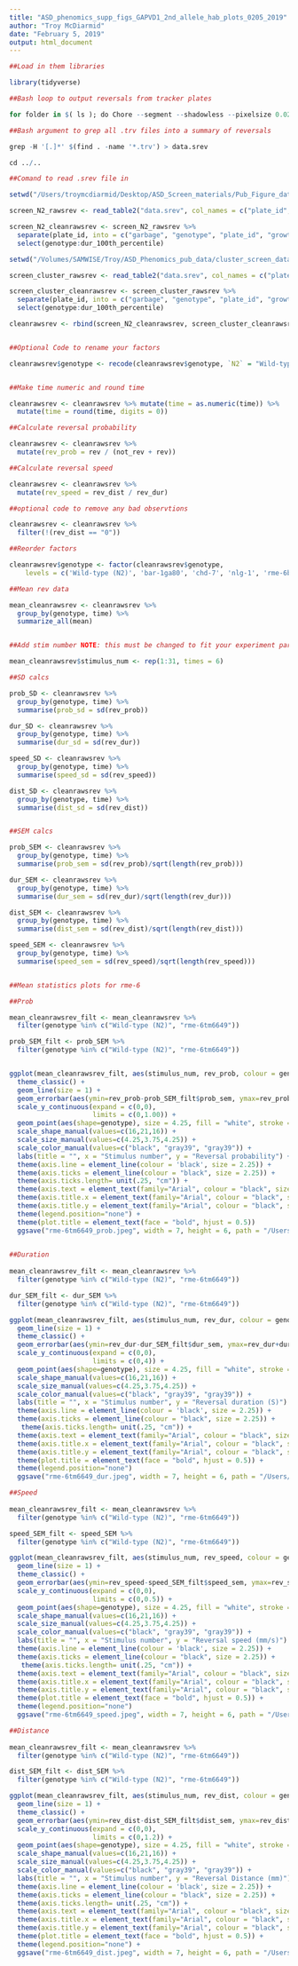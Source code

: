 ```yaml
---
title: "ASD_phenomics_supp_figs_GAPVD1_2nd_allele_hab_plots_0205_2019"
author: "Troy McDiarmid"
date: "February 5, 2019"
output: html_document
---
```



```r
##Load in them libraries

library(tidyverse)

```


```r

##Bash loop to output reversals from tracker plates

for folder in $( ls ); do Chore --segment --shadowless --pixelsize 0.027 --minimum-move-body 2 --minimum-time 20 --output speed,midline,morphwidth --plugin Reoutline::despike --plugin Respine --plugin MeasureReversal::tap::dt=1::collect=0.5  $folder; done

##Bash argument to grep all .trv files into a summary of reversals

grep -H '[.]*' $(find . -name '*.trv') > data.srev

cd ../..

```


```r

##Comand to read .srev file in 

setwd("/Users/troymcdiarmid/Desktop/ASD_Screen_materials/Pub_Figure_data/Troys_N2")

screen_N2_rawsrev <- read_table2("data.srev", col_names = c("plate_id", "already_rev", "not_rev", "rev", "rev_dist", "dist_sd", "dist_sem", "dist_0_quart", "dist_1st_quart", "dist_2nd_quart", "dist_3rd_quart", "dsit_100th_percentile", "rev_dur", "dur_sd", "dur_sem", "dur_0_quart", "dur_1st_quart", "dur_2nd_quart", "dur_3rd_quart", "dur_100th_percentile"))

screen_N2_cleanrawsrev <- screen_N2_rawsrev %>% 
  separate(plate_id, into = c("garbage", "genotype", "plate_id", "growth_conditions"), sep ="/") %>% separate(growth_conditions, into = c("growth_conditions", "time"), sep = ":") %>% 
  select(genotype:dur_100th_percentile) 

setwd("/Volumes/SAMWISE/Troy/ASD_Phenomics_pub_data/cluster_screen_data")

screen_cluster_rawsrev <- read_table2("data.srev", col_names = c("plate_id", "already_rev", "not_rev", "rev", "rev_dist", "dist_sd", "dist_sem", "dist_0_quart", "dist_1st_quart", "dist_2nd_quart", "dist_3rd_quart", "dsit_100th_percentile", "rev_dur", "dur_sd", "dur_sem", "dur_0_quart", "dur_1st_quart", "dur_2nd_quart", "dur_3rd_quart", "dur_100th_percentile"))

screen_cluster_cleanrawsrev <- screen_cluster_rawsrev %>% 
  separate(plate_id, into = c("garbage", "genotype", "plate_id", "growth_conditions"), sep ="/") %>% separate(growth_conditions, into = c("growth_conditions", "time"), sep = ":") %>% 
  select(genotype:dur_100th_percentile)

cleanrawsrev <- rbind(screen_N2_cleanrawsrev, screen_cluster_cleanrawsrev)


##Optional Code to rename your factors

cleanrawsrev$genotype <- recode(cleanrawsrev$genotype, `N2` = "Wild-type (N2)", `N2-2` = "Wild-type (N2)", `N2-3` = "Wild-type (N2)", `N2-4` = "Wild-type (N2)", `N2-5` = "Wild-type (N2)", `N2-6` = "Wild-type (N2)", `N2-7` = "Wild-type (N2)", `N2-8` = "Wild-type (N2)", `N2-9` = "Wild-type (N2)", `N2-10` = "Wild-type (N2)", `N2-11` = "Wild-type (N2)", `N2-12` = "Wild-type (N2)", `N2-13` = "Wild-type (N2)", `N2-14` = "Wild-type (N2)", `N2-15` = "Wild-type (N2)", `N2-16` = "Wild-type (N2)", `N2-17` = "Wild-type (N2)")


##Make time numeric and round time 

cleanrawsrev <- cleanrawsrev %>% mutate(time = as.numeric(time)) %>% 
  mutate(time = round(time, digits = 0)) 

##Calculate reversal probability

cleanrawsrev <- cleanrawsrev %>% 
  mutate(rev_prob = rev / (not_rev + rev)) 

##Calculate reversal speed 

cleanrawsrev <- cleanrawsrev %>%
  mutate(rev_speed = rev_dist / rev_dur) 

##optional code to remove any bad observtions

cleanrawsrev <- cleanrawsrev %>% 
  filter(!(rev_dist == "0")) 

##Reorder factors

cleanrawsrev$genotype <- factor(cleanrawsrev$genotype,
    levels = c('Wild-type (N2)', 'bar-1ga80', 'chd-7', 'nlg-1', 'rme-6b1014', 'rme-6tm6649', ordered = TRUE))

##Mean rev data

mean_cleanrawsrev <- cleanrawsrev %>% 
  group_by(genotype, time) %>% 
  summarize_all(mean) 


##Add stim number NOTE: this must be changed to fit your experiment parameters 

mean_cleanrawsrev$stimulus_num <- rep(1:31, times = 6) 

##SD calcs

prob_SD <- cleanrawsrev %>% 
  group_by(genotype, time) %>% 
  summarise(prob_sd = sd(rev_prob))

dur_SD <- cleanrawsrev %>% 
  group_by(genotype, time) %>% 
  summarise(dur_sd = sd(rev_dur))

speed_SD <- cleanrawsrev %>% 
  group_by(genotype, time) %>% 
  summarise(speed_sd = sd(rev_speed))

dist_SD <- cleanrawsrev %>% 
  group_by(genotype, time) %>% 
  summarise(dist_sd = sd(rev_dist))


##SEM calcs

prob_SEM <- cleanrawsrev %>% 
  group_by(genotype, time) %>% 
  summarise(prob_sem = sd(rev_prob)/sqrt(length(rev_prob)))

dur_SEM <- cleanrawsrev %>% 
  group_by(genotype, time) %>% 
  summarise(dur_sem = sd(rev_dur)/sqrt(length(rev_dur)))

dist_SEM <- cleanrawsrev %>% 
  group_by(genotype, time) %>% 
  summarise(dist_sem = sd(rev_dist)/sqrt(length(rev_dist)))

speed_SEM <- cleanrawsrev %>% 
  group_by(genotype, time) %>% 
  summarise(speed_sem = sd(rev_speed)/sqrt(length(rev_speed)))



```

```r
##Mean statistics plots for rme-6

##Prob

mean_cleanrawsrev_filt <- mean_cleanrawsrev %>% 
  filter(genotype %in% c("Wild-type (N2)", "rme-6tm6649"))

prob_SEM_filt <- prob_SEM %>% 
  filter(genotype %in% c("Wild-type (N2)", "rme-6tm6649"))


ggplot(mean_cleanrawsrev_filt, aes(stimulus_num, rev_prob, colour = genotype)) +
  theme_classic() + 
  geom_line(size = 1) + 
  geom_errorbar(aes(ymin=rev_prob-prob_SEM_filt$prob_sem, ymax=rev_prob+prob_SEM_filt$prob_sem), width = 0, size = 1) +
  scale_y_continuous(expand = c(0,0),
                     limits = c(0,1.00)) +
  geom_point(aes(shape=genotype), size = 4.25, fill = "white", stroke = 1.25) +
  scale_shape_manual(values=c(16,21,16)) +
  scale_size_manual(values=c(4.25,3.75,4.25)) +
  scale_color_manual(values=c("black", "gray39", "gray39")) +
  labs(title = "", x = "Stimulus number", y = "Reversal probability") +
  theme(axis.line = element_line(colour = 'black', size = 2.25)) +
  theme(axis.ticks = element_line(colour = "black", size = 2.25)) +
  theme(axis.ticks.length= unit(.25, "cm")) +
  theme(axis.text = element_text(family="Arial", colour = "black", size = 30)) +
  theme(axis.title.x = element_text(family="Arial", colour = "black", size = 30)) +
  theme(axis.title.y = element_text(family="Arial", colour = "black", size = 30)) +
  theme(legend.position="none") +
  theme(plot.title = element_text(face = "bold", hjust = 0.5)) 
  ggsave("rme-6tm6649_prob.jpeg", width = 7, height = 6, path = "/Users/troymcdiarmid/Desktop/ASD_Screen_materials")
  

##Duration
  
mean_cleanrawsrev_filt <- mean_cleanrawsrev %>% 
  filter(genotype %in% c("Wild-type (N2)", "rme-6tm6649"))

dur_SEM_filt <- dur_SEM %>% 
  filter(genotype %in% c("Wild-type (N2)", "rme-6tm6649"))

ggplot(mean_cleanrawsrev_filt, aes(stimulus_num, rev_dur, colour = genotype)) + 
  geom_line(size = 1) +
  theme_classic() + 
  geom_errorbar(aes(ymin=rev_dur-dur_SEM_filt$dur_sem, ymax=rev_dur+dur_SEM_filt$dur_sem), width = 0, size = 1) +
  scale_y_continuous(expand = c(0,0),
                     limits = c(0,4)) +
  geom_point(aes(shape=genotype), size = 4.25, fill = "white", stroke = 1.25) +
  scale_shape_manual(values=c(16,21,16)) +
  scale_size_manual(values=c(4.25,3.75,4.25)) +
  scale_color_manual(values=c("black", "gray39", "gray39")) +
  labs(title = "", x = "Stimulus number", y = "Reversal duration (S)") +
  theme(axis.line = element_line(colour = 'black', size = 2.25)) +
  theme(axis.ticks = element_line(colour = "black", size = 2.25)) +
   theme(axis.ticks.length= unit(.25, "cm")) +
  theme(axis.text = element_text(family="Arial", colour = "black", size = 30)) +
  theme(axis.title.x = element_text(family="Arial", colour = "black", size = 30)) +
  theme(axis.title.y = element_text(family="Arial", colour = "black", size = 30)) +
  theme(plot.title = element_text(face = "bold", hjust = 0.5)) +
  theme(legend.position="none") 
  ggsave("rme-6tm6649_dur.jpeg", width = 7, height = 6, path = "/Users/troymcdiarmid/Desktop/ASD_Screen_materials") 

##Speed
  
mean_cleanrawsrev_filt <- mean_cleanrawsrev %>% 
  filter(genotype %in% c("Wild-type (N2)", "rme-6tm6649"))

speed_SEM_filt <- speed_SEM %>% 
  filter(genotype %in% c("Wild-type (N2)", "rme-6tm6649"))

ggplot(mean_cleanrawsrev_filt, aes(stimulus_num, rev_speed, colour = genotype)) + 
  geom_line(size = 1) +
  theme_classic() + 
  geom_errorbar(aes(ymin=rev_speed-speed_SEM_filt$speed_sem, ymax=rev_speed+speed_SEM_filt$speed_sem), width = 0, size = 1) +
  scale_y_continuous(expand = c(0,0),
                     limits = c(0,0.5)) +
  geom_point(aes(shape=genotype), size = 4.25, fill = "white", stroke = 1.25) +
  scale_shape_manual(values=c(16,21,16)) +
  scale_size_manual(values=c(4.25,3.75,4.25)) +
  scale_color_manual(values=c("black", "gray39", "gray39")) +
  labs(title = "", x = "Stimulus number", y = "Reversal speed (mm/s)") +
  theme(axis.line = element_line(colour = 'black', size = 2.25)) +
  theme(axis.ticks = element_line(colour = "black", size = 2.25)) +
   theme(axis.ticks.length= unit(.25, "cm")) +
  theme(axis.text = element_text(family="Arial", colour = "black", size = 30)) +
  theme(axis.title.x = element_text(family="Arial", colour = "black", size = 30)) +
  theme(axis.title.y = element_text(family="Arial", colour = "black", size = 30)) +
  theme(plot.title = element_text(face = "bold", hjust = 0.5)) +
  theme(legend.position="none")
  ggsave("rme-6tm6649_speed.jpeg", width = 7, height = 6, path = "/Users/troymcdiarmid/Desktop/ASD_Screen_materials") 

##Distance
  
mean_cleanrawsrev_filt <- mean_cleanrawsrev %>% 
  filter(genotype %in% c("Wild-type (N2)", "rme-6tm6649"))

dist_SEM_filt <- dist_SEM %>% 
  filter(genotype %in% c("Wild-type (N2)", "rme-6tm6649"))

ggplot(mean_cleanrawsrev_filt, aes(stimulus_num, rev_dist, colour = genotype)) + 
  geom_line(size = 1) +
  theme_classic() + 
  geom_errorbar(aes(ymin=rev_dist-dist_SEM_filt$dist_sem, ymax=rev_dist+dist_SEM_filt$dist_sem), width = 0, size = 1) +
  scale_y_continuous(expand = c(0,0),
                     limits = c(0,1.2)) +
  geom_point(aes(shape=genotype), size = 4.25, fill = "white", stroke = 1.25) +
  scale_shape_manual(values=c(16,21,16)) +
  scale_size_manual(values=c(4.25,3.75,4.25)) +
  scale_color_manual(values=c("black", "gray39", "gray39")) +
  labs(title = "", x = "Stimulus number", y = "Reversal Distance (mm)") +
  theme(axis.line = element_line(colour = 'black', size = 2.25)) +
  theme(axis.ticks = element_line(colour = "black", size = 2.25)) +
  theme(axis.ticks.length= unit(.25, "cm")) +
  theme(axis.text = element_text(family="Arial", colour = "black", size = 30)) +
  theme(axis.title.x = element_text(family="Arial", colour = "black", size = 30)) +
  theme(axis.title.y = element_text(family="Arial", colour = "black", size = 30)) +
  theme(plot.title = element_text(face = "bold", hjust = 0.5)) +
  theme(legend.position="none") +
  ggsave("rme-6tm6649_dist.jpeg", width = 7, height = 6, path = "/Users/troymcdiarmid/Desktop/ASD_Screen_materials")
  
```

